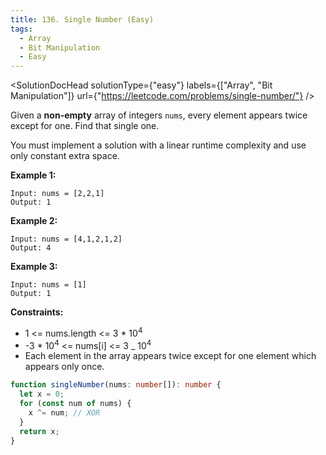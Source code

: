 ```yaml
---
title: 136. Single Number (Easy)
tags:
  - Array
  - Bit Manipulation
  - Easy
---
```



<SolutionDocHead
  solutionType={"easy"}
  labels={["Array", "Bit Manipulation"]}
  url={"https://leetcode.com/problems/single-number/"}
/>

Given a <b>non-empty</b> array of integers `nums`, every element appears twice except for one. Find that single one.

You must implement a solution with a linear runtime complexity and use only constant extra space.

<b>Example 1:</b>

```
Input: nums = [2,2,1]
Output: 1
```

<b>Example 2:</b>

```
Input: nums = [4,1,2,1,2]
Output: 4
```

<b>Example 3:</b>

```
Input: nums = [1]
Output: 1
```

<b>Constraints:</b>

- 1 <= nums.length <= 3 \* 10<sup>4</sup>
- -3 \* 10<sup>4</sup> <= nums[i] <= 3 \_ 10<sup>4</sup>
- Each element in the array appears twice except for one element which appears only once.

```ts title=solution.ts
function singleNumber(nums: number[]): number {
  let x = 0;
  for (const num of nums) {
    x ^= num; // XOR
  }
  return x;
}
```
